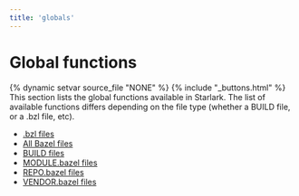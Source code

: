 ```yaml
---
title: 'globals'
---
```


# Global functions

{% dynamic setvar source_file "NONE" %}
{% include "\_buttons.html" %}
This section lists the global functions available in Starlark. The list of available functions differs depending on the file type (whether a BUILD file, or a .bzl file, etc).

- [.bzl files](/rules/lib/globals/bzl)
- [All Bazel files](/rules/lib/globals/all)
- [BUILD files](/rules/lib/globals/build)
- [MODULE.bazel files](/rules/lib/globals/module)
- [REPO.bazel files](/rules/lib/globals/repo)
- [VENDOR.bazel files](/rules/lib/globals/vendor)
